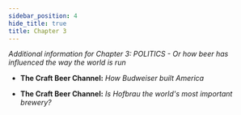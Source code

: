 ```yaml
---
sidebar_position: 4
hide_title: true
title: Chapter 3
---
```



*Additional information for Chapter 3: POLITICS - Or how beer has influenced the way the world is run*

- __The Craft Beer Channel:__ *How Budweiser built America*
<YouTubeEmbed URL="https://www.youtube.com/embed/4X_v9Y-QI7U" />

- __The Craft Beer Channel:__ *Is Hofbrau the world's most important brewery?*
<YouTubeEmbed URL="https://www.youtube.com/embed/flfxCqqesX4" />
